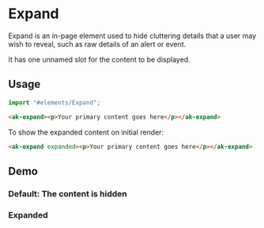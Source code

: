 

<Meta of={ExpandStories} />

# Expand

Expand is an in-page element used to hide cluttering details that a user may wish to reveal, such as raw
details of an alert or event.

It has one unnamed slot for the content to be displayed.

## Usage

```Typescript
import "#elements/Expand";
```

```html
<ak-expand><p>Your primary content goes here</p></ak-expand>
```

To show the expanded content on initial render:

```html
<ak-expand expanded><p>Your primary content goes here</p></ak-expand>
```

## Demo

### Default: The content is hidden

<Story of={ExpandStories.DefaultStory} />

### Expanded

<Story of={ExpandStories.Expanded} />
